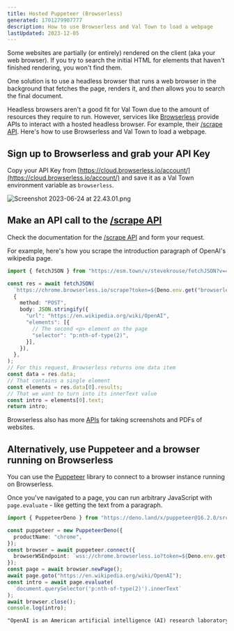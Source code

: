 ```yaml
---
title: Hosted Puppeteer (Browserless)
generated: 1701279907777
description: How to use Browserless and Val Town to load a webpage
lastUpdated: 2023-12-05
---
```


Some websites are partially (or entirely) rendered on the client (aka your web
browser). If you try to search the initial HTML for elements that haven't
finished rendering, you won't find them.

One solution is to use a headless browser that runs a web browser in the
background that fetches the page, renders it, and _then_ allows you to search
the final document.

Headless browsers aren't a good fit for Val Town due to the amount of resources
they require to run. However, services like [Browserless](https://browserless.io/)
provide APIs to interact with a hosted headless browser. For example, their
[/scrape API](https://www.browserless.io/docs/scrape). Here's how to use
Browserless and Val Town to load a webpage.

## Sign up to Browserless and grab your API Key

Copy your API Key from
[https://cloud.browserless.io/account/](https://cloud.browserless.io/account/)
and save it as a Val Town environment variable as `browserless`.

![Screenshot 2023-06-24 at 22.43.01.png](./hosted-puppeteer-browserless/screenshot_2023-06-24_at_224301.png)

## Make an API call to the [/scrape API](https://www.browserless.io/docs/scrape)

Check the documentation for the
[/scrape API](https://www.browserless.io/docs/scrape) and form your request.

For example, here's how you scrape the introduction paragraph of OpenAI's
wikipedia page.

```ts title="Scrape API example" val
import { fetchJSON } from "https://esm.town/v/stevekrouse/fetchJSON?v=41";

const res = await fetchJSON(
  `https://chrome.browserless.io/scrape?token=${Deno.env.get("browserless")}`,
  {
    method: "POST",
    body: JSON.stringify({
      "url": "https://en.wikipedia.org/wiki/OpenAI",
      "elements": [{
        // The second <p> element on the page
        "selector": "p:nth-of-type(2)",
      }],
    }),
  },
);
// For this request, Browserless returns one data item
const data = res.data;
// That contains a single element
const elements = res.data[0].results;
// That we want to turn into its innerText value
const intro = elements[0].text;
return intro;
```

Browserless also has more [APIs](https://www.browserless.io/docs/start) for
taking screenshots and PDFs of websites.

## Alternatively, use Puppeteer and a browser running on Browserless

You can use the [Puppeteer](https://pptr.dev/) library to connect to a browser
instance running on Browserless.

Once you've navigated to a page, you can run arbitrary JavaScript with
`page.evaluate` - like getting the text from a paragraph.

```ts title="Puppeteer example" val
import { PuppeteerDeno } from "https://deno.land/x/puppeteer@16.2.0/src/deno/Puppeteer.ts";

const puppeteer = new PuppeteerDeno({
  productName: "chrome",
});
const browser = await puppeteer.connect({
  browserWSEndpoint: `wss://chrome.browserless.io?token=${Deno.env.get("browserless")}`,
});
const page = await browser.newPage();
await page.goto("https://en.wikipedia.org/wiki/OpenAI");
const intro = await page.evaluate(
  `document.querySelector('p:nth-of-type(2)').innerText`
);
await browser.close();
console.log(intro);
```

```txt title="Logs"
"OpenAI is an American artificial intelligence (AI) research laboratory consisting of the non-profit OpenAI Incorporated and its for-profit subsidiary corporation OpenAI Limited Partnership. OpenAI conducts AI research with the declared intention of promoting and developing friendly AI."
```
